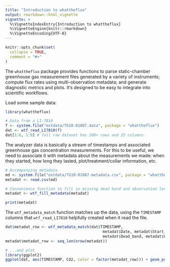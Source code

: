 ```yaml
---
title: "Introduction to whattheflux"
output: rmarkdown::html_vignette
vignette: >
  %\VignetteIndexEntry{Introduction to whattheflux}
  %\VignetteEngine{knitr::rmarkdown}
  %\VignetteEncoding{UTF-8}
---
```


```r
knitr::opts_chunk$set(
  collapse = TRUE,
  comment = "#>"
)
```

The `whattheflux` package provides functions to parse static-chamber
greenhouse gas measurement files generated by a variety of instruments; 
compute flux rates using multi-observation metadata; and generate diagnostic
metrics and plots. It's designed to be easy to integrate into scientific workflows.

Load some sample data:

```r
library(whattheflux)

# Data from a LI-7810
f <- system.file("extdata/TG10-01087.data", package = "whattheflux")
dat <- wtf_read_LI7810(f)
dat[1:6, 1:9] # full raw dataset has 500+ rows and 25 columns
```

The analyzer data is basically a stream of timestamps and associated
greenhouse gas concentration measurements. For this to be useful, we need to 
associate it with metadata about the measurements we made: when they started,
how long they lasted, plot/treatment/collar information, etc. 

```r
# Accompanying metadata
md <- system.file("extdata/TG10-01087-metadata.csv", package = "whattheflux")
metadat <- read.csv(md)

# Convenience function to fill in missing dead band and observation length info
metadat <- wtf_fill_metadata(metadat)

print(metadat)
```

The `wtf_metadata_match` function matches up the data, using the `TIMESTAMP`
columns that `wtf_read_LI7810` helpfully created when it read the file.

```r
dat$metadat_row <- wtf_metadata_match(dat$TIMESTAMP, 
                                           metadat$Date, metadat$Start_time,
                                           metadat$Dead_band, metadat$Obs_length)
metadat$metadat_row <- seq_len(nrow(metadat))

# ...and plot
library(ggplot2)
ggplot(dat, aes(TIMESTAMP, CO2, color = factor(metadat_row))) + geom_point()
```
